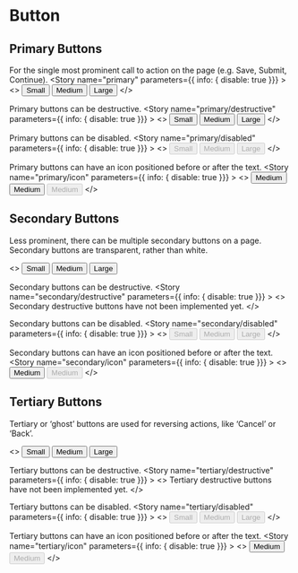 
<Meta title="Design System/Button" />

# Button

## Primary Buttons
For the single most prominent call to action on the page (e.g. Save, Submit, Continue).
<Preview>
  <Story name="primary" parameters={{ info: { disable: true }}} >
    <>
      <Button buttonType="primary" size="small">Small</Button>
      <Button buttonType="primary">Medium</Button>
      <Button buttonType="primary" size="large">Large</Button>
    </>
  </Story>
</Preview>

Primary buttons can be destructive.
<Preview>
  <Story name="primary/destructive" parameters={{ info: { disable: true }}} >
    <>
      <Button buttonType="primary" destructive size="small">Small</Button>
      <Button buttonType="primary" destructive >Medium</Button>
      <Button buttonType="primary" destructive size="large">Large</Button>
    </>
  </Story>
</Preview>

Primary buttons can be disabled.
<Preview>
  <Story name="primary/disabled" parameters={{ info: { disable: true }}} >
    <>
      <Button buttonType="primary" disabled size="small">Small</Button>
      <Button buttonType="primary" disabled>Medium</Button>
      <Button buttonType="primary" disabled size="large">Large</Button>
    </>
  </Story>
</Preview>

Primary buttons can have an icon positioned before or after the text.
<Preview>
  <Story name="primary/icon" parameters={{ info: { disable: true }}} >
  <>
    <Button buttonType="primary" iconType="print">Medium</Button>
    <Button buttonType="primary" destructive iconType="delete" iconPosition="after">Medium</Button>
    <Button buttonType="primary" disabled iconType="print" iconPosition="after">Medium</Button>
    </>
  </Story>
</Preview>

## Secondary Buttons
Less prominent, there can be multiple secondary buttons on a page.
Secondary buttons are transparent, rather than white.

<Preview>
  <Story name="secondary" parameters={{ info: { disable: true }}} >
    <>
      <Button size="small" >Small</Button>
      <Button>Medium</Button>
      <Button size="large">Large</Button>
    </>
  </Story>
</Preview>

Secondary buttons can be destructive.
<Preview>
  <Story name="secondary/destructive" parameters={{ info: { disable: true }}} >
    <>
      Secondary destructive buttons have not been implemented yet.
    </>
  </Story>
</Preview>

Secondary buttons can be disabled.
<Preview>
  <Story name="secondary/disabled" parameters={{ info: { disable: true }}} >
    <>
      <Button size="small" disabled>Small</Button>
      <Button disabled>Medium</Button>
      <Button size="large" disabled>Large</Button>
    </>
  </Story>
</Preview>

Secondary buttons can have an icon positioned before or after the text.
<Preview>
  <Story name="secondary/icon" parameters={{ info: { disable: true }}} >
  <>
    <Button buttonType="secondary" iconType="print">Medium</Button>
    <Button buttonType="secondary" disabled iconType="print" iconPosition="after">Medium</Button>
    </>
  </Story>
</Preview>


## Tertiary Buttons
Tertiary or ‘ghost’ buttons are used for reversing actions, like ‘Cancel’ or ‘Back’.

<Preview>
  <Story name="tertiary" parameters={{ info: { disable: true }}} >
    <>
      <Button buttonType="tertiary" size="small">Small</Button>
      <Button buttonType="tertiary">Medium</Button>
      <Button buttonType="tertiary" size="large">Large</Button>
    </>
  </Story>
</Preview>

Tertiary buttons can be destructive.
<Preview>
  <Story name="tertiary/destructive" parameters={{ info: { disable: true }}} >
    <>
      Tertiary destructive buttons have not been implemented yet.
    </>
  </Story>
</Preview>

Tertiary buttons can be disabled.
<Preview>
  <Story name="tertiary/disabled" parameters={{ info: { disable: true }}} >
    <>
      <Button buttonType="tertiary" disabled size="small">Small</Button>
      <Button buttonType="tertiary" disabled>Medium</Button>
      <Button buttonType="tertiary" disabled size="large">Large</Button>
    </>
  </Story>
</Preview>

Tertiary buttons can have an icon positioned before or after the text.
<Preview>
  <Story name="tertiary/icon" parameters={{ info: { disable: true }}} >
  <>
    <Button buttonType="tertiary" iconType="print">Medium</Button>
    <Button buttonType="tertiary" disabled iconType="print" iconPosition="after">Medium</Button>
    </>
  </Story>
</Preview>

<Props of={Button} />